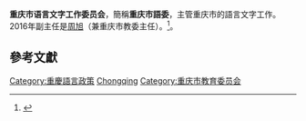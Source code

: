 {{Infobox PRCG
|机构名称 = 重庆市语言文字工作委员会
|标志1    = Red star.svg
|标志1说明 =
|职位1    = 主任
|人员1    =
|职位2    = 副主任
|人员2    = [[周旭|周旭]] (2016)
|人数2    = 
|成立时间 =
|业务上级 = [[國家語委|國家語委]]
|组织上级 = [[重庆市教委|重庆市教委]]
|机构类型 = 
|中共上级 = 
|中共本级 = 
|行政级别 = 
|前身     =
|地址1    =
|邮编1    =
|官网     =
|电话1    =
|电话2    =
|传真1    =
|image1   =
|caption1 = 
}}
'''重庆市语言文字工作委员会'''，簡稱'''重庆市語委'''，主管重庆市的語言文字工作。2016年副主任是[[周旭|周旭]]（兼重庆市教委主任）。<ref>{{cite news|title=在遵循语言文字工作规律基础上形成重庆特色|newspaper=《[[中国教育报|中国教育报]]》|page=第11版|date=2016-09-19|last=|first=|url=http://www.jyb.cn/zgjyb/201609/t20160919_40760.html|archiveurl=https://web.archive.org/web/20210205193018/http://www.jyb.cn/zgjyb/201609/t20160919_40760.html|archivedate=2021-02-05|accessdate=2021-01-31|dead-url=no}}</ref>。

==參考文獻==
{{reflist}}

[[Category:重慶語言政策|Category:重慶語言政策]]
[[Category:省级语言文字工作委员会|Chongqing]]
[[Category:重庆市教育委员会|Category:重庆市教育委员会]]